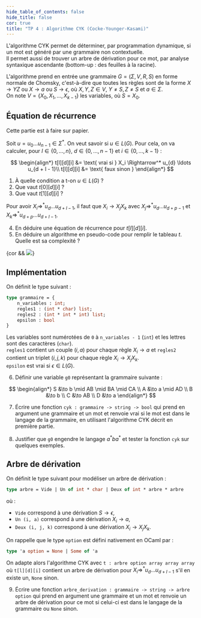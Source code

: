 ```yaml
---
hide_table_of_contents: false
hide_title: false
cor: true
title: "TP 4 : Algorithme CYK (Cocke-Younger-Kasami)"
---
```



<Solution file={TP} lang='ocaml' show={frontMatter.cor} />

L'algorithme CYK permet de déterminer, par programmation dynamique, si un mot est généré par une grammaire non contextuelle.  
Il permet aussi de trouver un arbre de dérivation pour ce mot, par analyse syntaxique ascendante (bottom-up : des feuilles à la racine).

L'algorithme prend en entrée une grammaire $G = (\Sigma, V, R, S)$ en forme normale de Chomsky, c'est-à-dire que toutes les règles sont de la forme $X \to YZ$ ou $X \to a$ ou $S \to \epsilon$, où $X, Y, Z \in V$, $Y \neq S, Z\neq S$ et $a \in \Sigma$.  
On note $V =\{X_0, X_1, \ldots, X_{k-1}\}$ les variables, où $S = X_0$.

## Équation de récurrence

Cette partie est à faire sur papier.

Soit $u = u_0 \ldots u_{n-1} \in \Sigma^*$. On veut savoir si $u \in L(G)$. Pour cela, on va calculer, pour $l \in \{0, \ldots, n\}$, $d \in \{0, \ldots, n - 1\}$ et $i \in \{0, \ldots, k-1\}$ :

$$
\begin{align*}
t[l][d][i] &= \text{ vrai si } X_i \Rightarrow^* u_{d} \ldots u_{d + l - 1}\\
t[l][d][i] &= \text{ faux sinon }
\end{align*}
$$

1. À quelle condition a t-on $u \in L(G)$ ?  
2. Que vaut $t[0][d][i]$ ?  
3. Que vaut $t[1][d][i]$ ?

Pour avoir $X_i \Rightarrow^* u_{d} \ldots u_{d + l - 1}$, il faut que $X_i \to X_j X_k$ avec $X_j \Rightarrow^* u_{d} \ldots u_{d + p - 1}$ et $X_k \Rightarrow^* u_{d + p} \ldots u_{d + l - 1}$.  

4. En déduire une équation de récurrence pour $t[l][d][i]$.  
5. En déduire un algorithme en pseudo-code pour remplir le tableau $t$. Quelle est sa complexité ?


{cor && <img src={tp4_1} width={230}/>}

## Implémentation

On définit le type suivant :
```ocaml
type grammaire = {
    n_variables : int;
    regles1 : (int * char) list;
    regles2 : (int * int * int) list;
    epsilon : bool
}
```

Les variables sont numérotées de `0` à `n_variables - 1` (`int`) et les lettres sont des caractères (`char`).  
`regles1` contient un couple $(i, a)$ pour chaque règle $X_i \to a$ et `regles2` contient un triplet $(i, j, k)$ pour chaque règle $X_i \to X_j X_k$.  
`epsilon` est vrai si $\epsilon \in L(G)$.

6. Définir une variable `g0` représentant la grammaire suivante :

$$
\begin{align*}
S &\to b \mid AB \mid BA \mid CA \\
A &\to a \mid AD \\
B &\to b \\
C &\to AB \\
D &\to a
\end{align*}
$$

7. Écrire une fonction `cyk : grammaire -> string -> bool` qui prend en argument une grammaire et un mot et renvoie vrai si le mot est dans le langage de la grammaire, en utilisant l'algorithme CYK décrit en première partie.

8. Justifier que `g0` engendre le langage $a^* b a^*$ et tester la fonction `cyk` sur quelques exemples.

## Arbre de dérivation

On définit le type suivant pour modéliser un arbre de dérivation :
```ocaml
type arbre = Vide | Un of int * char | Deux of int * arbre * arbre
```

où :
- `Vide` correspond à une dérivation $S \to \epsilon$,
- `Un (i, a)` correspond à une dérivation $X_i \to a$,
- `Deux (i, j, k)` correspond à une dérivation $X_i \to X_j X_k$.

On rappelle que le type `option` est défini nativement en OCaml par :
```ocaml
type 'a option = None | Some of 'a
```

On adapte alors l'algorithme CYK avec `t : arbre option array array array` où `t[l][d][i]` contient un arbre de dérivation pour $X_i \Rightarrow^* u_{d} \ldots u_{d + l - 1}$ s'il en existe un, `None` sinon.

9. Écrire une fonction `arbre_derivation : grammaire -> string -> arbre option` qui prend en argument une grammaire et un mot et renvoie un arbre de dérivation pour ce mot si celui-ci est dans le langage de la grammaire ou `None` sinon.
